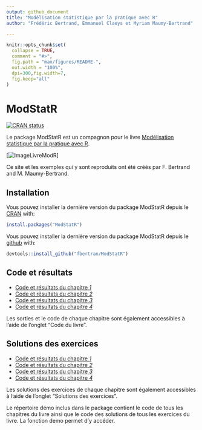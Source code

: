 ```yaml
---
output: github_document
title: "Modélisation statistique par la pratique avec R"
author: "Frédéric Bertrand, Emmanuel Claeys et Myriam Maumy-Bertrand"

---
```


<!-- README.md is generated from README.Rmd. Please edit that file -->

```r
knitr::opts_chunk$set(
  collapse = TRUE,
  comment = "#>",
  fig.path = "man/figures/README-",
  out.width = "100%",
  dpi=300,fig.width=7,
  fig.keep="all"
)
```
# ModStatR

[![CRAN status](https://www.r-pkg.org/badges/version/ModStatR)](https://cran.r-project.org/package=ModStatR)

Le package ModStatR est un compagnon pour le livre [Modélisation statistique par la pratique avec R](https://www.dunod.com/sciences-techniques/modelisation-statistique-par-pratique-avec-r-cours-et-exercices-corriges).


[![ImageLivreModR](https://www.dunod.com/sites/default/files/styles/principal_desktop/public/thumbnails/image/9782100793525-001-X.jpeg)]

Ce site et les exemples qui y sont reproduits ont été créés par F. Bertrand and M. Maumy-Bertrand.

## Installation

Vous pouvez installer la dernière version du package ModStatR depuis le [CRAN](https://CRAN.R-project.org) with:

```r
install.packages("ModStatR")
```

Vous pouvez installer la dernière version du package ModStatR depuis le [github](https://github.com) with:

```r
devtools::install_github("fbertran/ModStatR")
```

## Code et résultats

* [Code et résultats du chapitre *1*](articles/Chapitre1.html)
* [Code et résultats du chapitre *2*](articles/Chapitre2.html)
* [Code et résultats du chapitre *3*](articles/Chapitre3.html)
* [Code et résultats du chapitre *4*](articles/Chapitre4.html)

Les sorties et le code de chaque chapitre sont également accessibles à l'aide de l'onglet "Code du livre".

## Solutions des exercices

* [Code et résultats du chapitre *1*](articles/SolChapitre1.html)
* [Code et résultats du chapitre *2*](articles/SolChapitre2.html)
* [Code et résultats du chapitre *3*](articles/SolChapitre3.html)
* [Code et résultats du chapitre *4*](articles/SolChapitre4.html)

Les solutions des exercices de chaque chapitre sont également accessibles à l'aide de l'onglet "Solutions des exercices".


Le répertoire démo inclus dans le package contient le code de tous les chapitres du livre ainsi que le code des solutions de tous les exercices du livre. La fonction demo permet d'y accéder.
